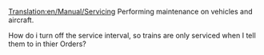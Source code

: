 [[Translation:en/Manual/Servicing]]
Performing maintenance on vehicles and aircraft.

How do i turn off the service interval, so trains are only serviced when I tell them to in thier Orders?